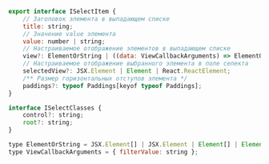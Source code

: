 
<Props of={Select} />

```javascript
export interface ISelectItem {
    // Заголовок элемента в выпадающем списке
    title: string;
    // Значение value элемента
    value: number | string;
    // Настраиваемое отображение элементов в выпадающем списке
    view?: ElementOrString | ((data: ViewCallbackArguments) => ElementOrString);
    // Настраиваемое отображение выбранного элемента в поле селекта
    selectedView?: JSX.Element | Element | React.ReactElement;
    /** Размер горизонтальных отступов элемента */
    paddings?: typeof Paddings[keyof typeof Paddings];
}

interface ISelectClasses {
    control?: string;
    root?: string;
}

type ElementOrString = JSX.Element[] | JSX.Element | Element[] | Element | string;
type ViewCallbackArguments = { filterValue: string };
```
